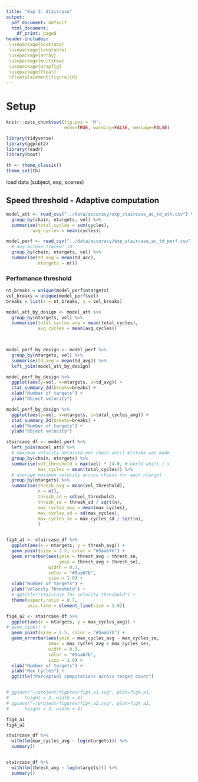 ```yaml
---
title: "Exp 3: Staircase"
output:
  pdf_document: default
  html_document:
    df_print: paged
header-includes:
 \usepackage{booktabs}
 \usepackage{longtable}
 \usepackage{array}
 \usepackage{multirow}
 \usepackage{wrapfig}
 \usepackage{float}
 \floatplacement{figure}{H}
---
```


# Setup

```r
knitr::opts_chunk$set(fig.pos = 'H', 
                      echo=TRUE, warning=FALSE, message=FALSE)

library(tidyverse)
library(ggplot2)
library(readr)
library(boot)

th <- theme_classic()
theme_set(th)
```

load data (subject, exp, scenes)


## Speed threshold - Adaptive computation

```r

model_att <- read_csv("../data/accuracy/exp_staircase_ac_td_att.csv") %>%
  group_by(chain, ntargets, vel) %>%
  summarise(total_cycles = sum(cycles),
          avg_cycles = mean(cycles))

model_perf <- read_csv("../data/accuracy/exp_staircase_ac_td_perf.csv") %>%
  # avg across tracker id
  group_by(chain, ntargets, vel) %>%
  summarise(td_avg = mean(td_acc),
            ntargets = n()) 

```

### Perfomance threshold


```r

nt_breaks = unique(model_perf$ntargets)
vel_breaks = unique(model_perf$vel)
breaks = list(x = nt_breaks, y = vel_breaks)

model_att_by_design <- model_att %>%
  group_by(ntargets, vel) %>%
  summarise(total_cycles_avg = mean(total_cycles),
            avg_cycles = mean(avg_cycles))

  

model_perf_by_design <- model_perf %>%
  group_by(ntargets, vel) %>%
  summarise(td_avg = mean(td_avg)) %>%
  left_join(model_att_by_design)

model_perf_by_design %>%
  ggplot(aes(y=vel, x=ntargets, z=td_avg)) +
  stat_summary_2d(breaks=breaks) + 
  xlab("Number of targets") + 
  ylab("Object velocity")

model_perf_by_design %>%
  ggplot(aes(y=vel, x=ntargets, z=total_cycles_avg)) +
  stat_summary_2d(breaks=breaks) + 
  xlab("Number of targets") + 
  ylab("Object velocity")
```
```r


staircase_df <- model_perf %>%
  left_join(model_att) %>%
  # maximum velocity obtained per chain until mistake was made
  group_by(chain, ntargets) %>%
  summarise(vel_threshold = max(vel) * 24.0, # world units / s
            max_cycles = mean(total_cycles)) %>%
  # average maximum velocity across chains for each ntarget
  group_by(ntargets) %>%
  summarise(thresh_avg = mean(vel_threshold),
            n = n(),
            thresh_sd = sd(vel_threshold),
            thresh_se = thresh_sd / sqrt(n),
            max_cycles_avg = mean(max_cycles),
            max_cycles_sd = sd(max_cycles),
            max_cycles_se = max_cycles_sd / sqrt(n),
            )


fig4_a1 <- staircase_df %>%
  ggplot(aes(x = ntargets, y = thresh_avg)) + 
  geom_point(size = 2.5, color = "#5aa67b") + 
  geom_errorbar(aes(ymin = thresh_avg - thresh_se,
                    ymax = thresh_avg + thresh_se),
                width = 0.3,
                color = "#5aa67b",
                size = 1.0) + 
  xlab("Number of targets") + 
  ylab("Velocity Threshold") + 
  # ggtitle("Staircase for velocity threshold") + 
  theme(aspect.ratio = 0.7,
        axis.line = element_line(size = 1.0))

fig4_a2 <- staircase_df %>%
  ggplot(aes(x = ntargets, y = max_cycles_avg)) + 
# geom_line() + 
  geom_point(size = 2.5, color = "#5aa67b") + 
  geom_errorbar(aes(ymin = max_cycles_avg - max_cycles_se,
                ymax = max_cycles_avg + max_cycles_se),
                width = 0.3,
                color = "#5aa67b",
                size = 1.0) + 
  xlab("Number of targets") + 
  ylab("Max Cycles") + 
  ggtitle("Perceptual computations across target count")


# ggsave("~/project/figures/fig4_a1.svg", plot=fig4_a1,
#      height = 3, width = 4)
# ggsave("~/project/figures/fig4_a2.svg", plot=fig4_a2,
#      height = 3, width = 4)

fig4_a1
fig4_a2

staircase_df %>%
  with(lm(max_cycles_avg ~ log(ntargets))) %>%
  summary()


staircase_df %>%
  with(lm(thresh_avg ~ log(ntargets))) %>%
  summary()

```